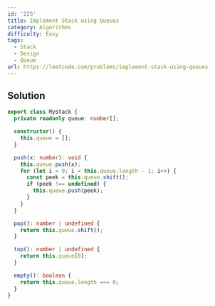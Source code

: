```yaml
---
id: '225'
title: Implement Stack using Queues
category: Algorithms
difficulty: Easy
tags:
  - Stack
  - Design
  - Queue
url: https://leetcode.com/problems/implement-stack-using-queues
---
```


## Solution

```typescript filename="solution.ts" copy
export class MyStack {
  private readonly queue: number[];

  constructor() {
    this.queue = [];
  }

  push(x: number): void {
    this.queue.push(x);
    for (let i = 0; i < this.queue.length - 1; i++) {
      const peek = this.queue.shift();
      if (peek !== undefined) {
        this.queue.push(peek);
      }
    }
  }

  pop(): number | undefined {
    return this.queue.shift();
  }

  top(): number | undefined {
    return this.queue[0];
  }

  empty(): boolean {
    return this.queue.length === 0;
  }
}
```
